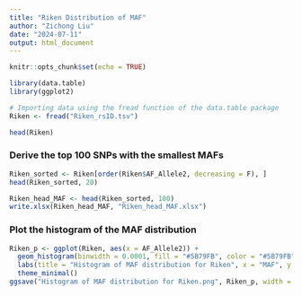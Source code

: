 ```yaml
---
title: "Riken Distribution of MAF"
author: "Zichong Liu"
date: "2024-07-11"
output: html_document
---
```


```r
knitr::opts_chunk$set(echo = TRUE)
```

```r
library(data.table)
library(ggplot2)
```

```r
# Importing data using the fread function of the data.table package
Riken <- fread("Riken_rsID.tsv")
```

```r
head(Riken)
```

### Derive the top 100 SNPs with the smallest MAFs

```r
Riken_sorted <- Riken[order(Riken$AF_Allele2, decreasing = F), ]
head(Riken_sorted, 20)
```

```r
Riken_head_MAF <- head(Riken_sorted, 100)
write.xlsx(Riken_head_MAF, "Riken_head_MAF.xlsx")
```

### Plot the histogram of the MAF distribution

```r
Riken_p <- ggplot(Riken, aes(x = AF_Allele2)) +
  geom_histogram(binwidth = 0.0001, fill = "#5B79FB", color = "#5B79FB", alpha = 1.0) +
  labs(title = "Histogram of MAF distribution for Riken", x = "MAF", y = "Frequency of MAF") +
  theme_minimal()
ggsave("Histogram of MAF distribution for Riken.png", Riken_p, width = 10, height = 8)
```
